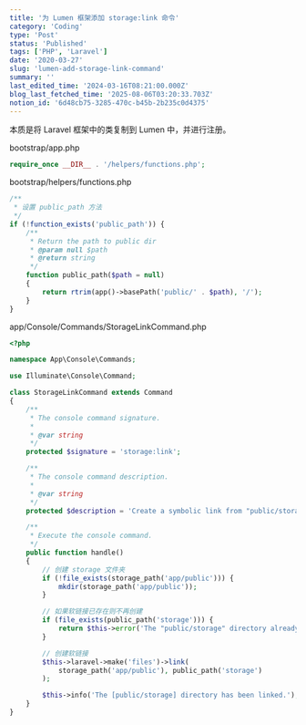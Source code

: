 ```yaml
---
title: '为 Lumen 框架添加 storage:link 命令'
category: 'Coding'
type: 'Post'
status: 'Published'
tags: ['PHP', 'Laravel']
date: '2020-03-27'
slug: 'lumen-add-storage-link-command'
summary: ''
last_edited_time: '2024-03-16T08:21:00.000Z'
blog_last_fetched_time: '2025-08-06T03:20:33.703Z'
notion_id: '6d48cb75-3285-470c-b45b-2b235c0d4375'
---
```


本质是将 Laravel 框架中的类复制到 Lumen 中，并进行注册。

bootstrap/app.php

```php
require_once __DIR__ . '/helpers/functions.php';
```

bootstrap/helpers/functions.php

```php
/**
 * 设置 public_path 方法
 */
if (!function_exists('public_path')) {
    /**
     * Return the path to public dir
     * @param null $path
     * @return string
     */
    function public_path($path = null)
    {
        return rtrim(app()->basePath('public/' . $path), '/');
    }
}
```

app/Console/Commands/StorageLinkCommand.php

```php
<?php

namespace App\Console\Commands;

use Illuminate\Console\Command;

class StorageLinkCommand extends Command
{
    /**
     * The console command signature.
     *
     * @var string
     */
    protected $signature = 'storage:link';

    /**
     * The console command description.
     *
     * @var string
     */
    protected $description = 'Create a symbolic link from "public/storage" to "storage/app/public"';

    /**
     * Execute the console command.
     */
    public function handle()
    {
        // 创建 storage 文件夹
        if (!file_exists(storage_path('app/public'))) {
            mkdir(storage_path('app/public'));
        }

        // 如果软链接已存在则不再创建
        if (file_exists(public_path('storage'))) {
            return $this->error('The "public/storage" directory already exists.');
        }

        // 创建软链接
        $this->laravel->make('files')->link(
            storage_path('app/public'), public_path('storage')
        );

        $this->info('The [public/storage] directory has been linked.');
    }
}
```
